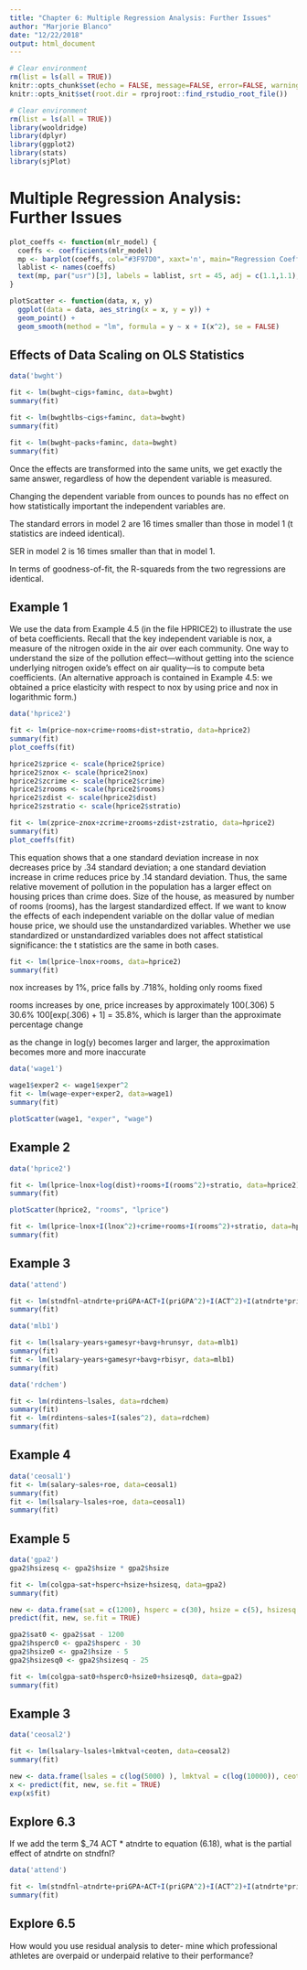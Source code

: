 ```yaml
---
title: "Chapter 6: Multiple Regression Analysis: Further Issues"
author: "Marjorie Blanco"
date: "12/22/2018"
output: html_document
---
```


```r
# Clear environment
rm(list = ls(all = TRUE))
knitr::opts_chunk$set(echo = FALSE, message=FALSE, error=FALSE, warning=FALSE)
knitr::opts_knit$set(root.dir = rprojroot::find_rstudio_root_file())

# Clear environment
rm(list = ls(all = TRUE))
library(wooldridge)
library(dplyr)
library(ggplot2)
library(stats)
library(sjPlot)
```

# Multiple Regression Analysis: Further Issues

```r
plot_coeffs <- function(mlr_model) {
  coeffs <- coefficients(mlr_model)
  mp <- barplot(coeffs, col="#3F97D0", xaxt='n', main="Regression Coefficients")
  lablist <- names(coeffs)
  text(mp, par("usr")[3], labels = lablist, srt = 45, adj = c(1.1,1.1), xpd = TRUE, cex=0.6)
}

plotScatter <- function(data, x, y)
  ggplot(data = data, aes_string(x = x, y = y)) + 
  geom_point() +
  geom_smooth(method = "lm", formula = y ~ x + I(x^2), se = FALSE)
```

## Effects of Data Scaling on OLS Statistics

```r
data('bwght')
```

```r
fit <- lm(bwght~cigs+faminc, data=bwght)
summary(fit)

fit <- lm(bwghtlbs~cigs+faminc, data=bwght)
summary(fit)

fit <- lm(bwght~packs+faminc, data=bwght)
summary(fit)
```

Once the effects are transformed into the same units, we get exactly the same answer, regardless of how the dependent variable is measured.

Changing the dependent variable from ounces to pounds has no effect on how statistically important the independent variables are.

The standard errors in model 2 are 16 times smaller than those in model 1 (t statistics are indeed identical).

SER in model 2 is 16 times smaller than that in model 1. 

In terms of goodness-of-fit, the R-squareds from the two regressions are identical.

## Example 1

We use the data from Example 4.5 (in the file HPRICE2) to illustrate the use of beta coefficients. Recall that the key independent variable is nox, a measure of the nitrogen oxide in the air over each community. One way to understand the size of the pollution effect—without getting into the science underlying nitrogen oxide’s effect on air quality—is to compute beta coefficients. (An alternative approach is contained in Example 4.5: we obtained a price elasticity with respect to nox by using price and nox in logarithmic form.)

```r
data('hprice2')
```

```r
fit <- lm(price~nox+crime+rooms+dist+stratio, data=hprice2)
summary(fit)
plot_coeffs(fit)
```

```r
hprice2$zprice <- scale(hprice2$price)
hprice2$znox <- scale(hprice2$nox)
hprice2$zcrime <- scale(hprice2$crime)
hprice2$zrooms <- scale(hprice2$rooms)
hprice2$zdist <- scale(hprice2$dist)
hprice2$zstratio <- scale(hprice2$stratio)
```

```r
fit <- lm(zprice~znox+zcrime+zrooms+zdist+zstratio, data=hprice2)
summary(fit)
plot_coeffs(fit)
```

This equation shows that a one standard deviation increase in nox decreases price by .34 standard deviation; a one standard deviation increase in crime reduces price by .14 standard deviation. Thus, the same relative movement of pollution in the population has a larger effect on housing prices than crime does. Size of the house, as measured by number of rooms (rooms), has the largest standardized effect. If we want to know the effects of each independent variable on the dollar value of median house price, we should use the unstandardized variables.
Whether we use standardized or unstandardized variables does not affect statistical significance: the t statistics are the same in both cases.

```r
fit <- lm(lprice~lnox+rooms, data=hprice2)
summary(fit)
```
nox increases by 1%, price falls by .718%, holding only rooms fixed

rooms increases by one, price increases by approximately 100(.306) 5 30.6%
100[exp(.306) + 1] = 35.8%, which is  larger than the approximate percentage change

as the change in log(y) becomes larger and larger, the approximation becomes more and more inaccurate

```r
data('wage1')
```

```r
wage1$exper2 <- wage1$exper^2
fit <- lm(wage~exper+exper2, data=wage1)
summary(fit)

plotScatter(wage1, "exper", "wage")
```

## Example 2

```r
data('hprice2')
```

```r
fit <- lm(lprice~lnox+log(dist)+rooms+I(rooms^2)+stratio, data=hprice2)
summary(fit)

plotScatter(hprice2, "rooms", "lprice")
```

```r
fit <- lm(lprice~lnox+I(lnox^2)+crime+rooms+I(rooms^2)+stratio, data=hprice2)
summary(fit)
```

## Example 3

```r
data('attend')
```

```r
fit <- lm(stndfnl~atndrte+priGPA+ACT+I(priGPA^2)+I(ACT^2)+I(atndrte*priGPA), data=attend)
summary(fit)
```

```r
data('mlb1')
```

```r
fit <- lm(lsalary~years+gamesyr+bavg+hrunsyr, data=mlb1)
summary(fit)
fit <- lm(lsalary~years+gamesyr+bavg+rbisyr, data=mlb1)
summary(fit)
```
```r
data('rdchem')
```

```r
fit <- lm(rdintens~lsales, data=rdchem)
summary(fit)
fit <- lm(rdintens~sales+I(sales^2), data=rdchem)
summary(fit)
```

## Example 4

```r
data('ceosal1')
fit <- lm(salary~sales+roe, data=ceosal1)
summary(fit)
fit <- lm(lsalary~lsales+roe, data=ceosal1)
summary(fit)
```

## Example 5

```r
data('gpa2')
gpa2$hsizesq <- gpa2$hsize * gpa2$hsize
```

```r
fit <- lm(colgpa~sat+hsperc+hsize+hsizesq, data=gpa2)
summary(fit)

new <- data.frame(sat = c(1200), hsperc = c(30), hsize = c(5), hsizesq = c(25)) 
predict(fit, new, se.fit = TRUE)

gpa2$sat0 <- gpa2$sat - 1200
gpa2$hsperc0 <- gpa2$hsperc - 30
gpa2$hsize0 <- gpa2$hsize - 5
gpa2$hsizesq0 <- gpa2$hsizesq - 25

fit <- lm(colgpa~sat0+hsperc0+hsize0+hsizesq0, data=gpa2)
summary(fit)
```

## Example 3

```r
data('ceosal2')
```

```r
fit <- lm(lsalary~lsales+lmktval+ceoten, data=ceosal2)
summary(fit)

new <- data.frame(lsales = c(log(5000) ), lmktval = c(log(10000)), ceoten = c(10)) 
x <- predict(fit, new, se.fit = TRUE)
exp(x$fit)
```

## Explore 6.3

If we add the term $\beta_74 ACT * atndrte to equation (6.18), what is the partial effect of atndrte on stndfnl?

```r
data('attend')
```

```r
fit <- lm(stndfnl~atndrte+priGPA+ACT+I(priGPA^2)+I(ACT^2)+I(atndrte*priGPA)+I(ACT * atndrte), data=attend)
summary(fit)
```

## Explore 6.5

How would you use residual analysis to deter- mine which professional athletes are overpaid or underpaid relative to their performance?
